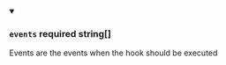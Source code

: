 
<details className="config-field" data-expandable="false" open>
<summary>

### `events` <span class="config-field-required" data-required="false">required</span> <span class="config-field-type">string[]</span> <span class="config-field-default"></span> <span class="config-field-enum"></span>

Events are the events when the hook should be executed

</summary>



</details>
